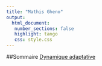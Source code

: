 ```yaml
---
title: "Mathis Gheno"
output: 
  html_document:
   number_sections: false
   highlight: tango
   css: style.css
---
```



##Sommaire
[Dynamique adaptative](dyna_render.qmd)


